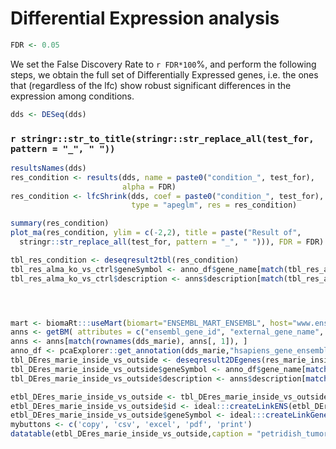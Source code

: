# Differential Expression analysis 

```r
FDR <- 0.05
```

We set the False Discovery Rate to `r FDR*100`%, and perform the following steps, we obtain the full set of Differentially Expressed genes, i.e. the ones that (regardless of the lfc) show robust significant differences in the expression among conditions.

```r
dds <- DESeq(dds)
```


### `r stringr::str_to_title(stringr::str_replace_all(test_for, pattern = "_", " "))`

```r
resultsNames(dds)
res_condition <- results(dds, name = paste0("condition_", test_for),
                         alpha = FDR)
res_condition <- lfcShrink(dds, coef = paste0("condition_", test_for),
                           type = "apeglm", res = res_condition) 

summary(res_condition)
plot_ma(res_condition, ylim = c(-2,2), title = paste("Result of",                                         stringr::str_to_title(
  stringr::str_replace_all(test_for, pattern = "_", " "))), FDR = FDR)
```


```r
tbl_res_condition <- deseqresult2tbl(res_condition)
tbl_res_alma_ko_vs_ctrl$geneSymbol <- anno_df$gene_name[match(tbl_res_alma_ko_vs_ctrl$id, anno_df$gene_id)]
tbl_res_alma_ko_vs_ctrl$description <- anns$description[match(tbl_res_alma_ko_vs_ctrl$id, anns$ensembl_gene_id)]




mart <- biomaRt:::useMart(biomart="ENSEMBL_MART_ENSEMBL", host="www.ensembl.org", dataset=organ_dataset)
anns <- getBM( attributes = c("ensembl_gene_id", "external_gene_name", "description"), filters = "ensembl_gene_id", values = rownames(dds_marie), mart = mart)
anns <- anns[match(rownames(dds_marie), anns[, 1]), ]
anno_df <- pcaExplorer::get_annotation(dds_marie,"hsapiens_gene_ensembl","ensembl_gene_id")
tbl_DEres_marie_inside_vs_outside <- deseqresult2DEgenes(res_marie_inside_vs_outside,FDR = FDR)
tbl_DEres_marie_inside_vs_outside$geneSymbol <- anno_df$gene_name[match(tbl_DEres_marie_inside_vs_outside$id, anno_df$gene_id)]
tbl_DEres_marie_inside_vs_outside$description <- anns$description[match(tbl_DEres_marie_inside_vs_outside$id, anns$ensembl_gene_id)]

etbl_DEres_marie_inside_vs_outside <- tbl_DEres_marie_inside_vs_outside
etbl_DEres_marie_inside_vs_outside$id <- ideal:::createLinkENS(etbl_DEres_marie_inside_vs_outside$id, species = "Homo_sapiens")
etbl_DEres_marie_inside_vs_outside$geneSymbol <- ideal:::createLinkGeneSymbol(etbl_DEres_marie_inside_vs_outside$geneSymbol)
mybuttons <- c('copy', 'csv', 'excel', 'pdf', 'print')
datatable(etbl_DEres_marie_inside_vs_outside,caption = "petridish_tumor_vs_primtum, DE genes",escape=F, extensions = 'Buttons', options = list(pageLength = 50,dom = 'Bfrtip',buttons = mybuttons))
```